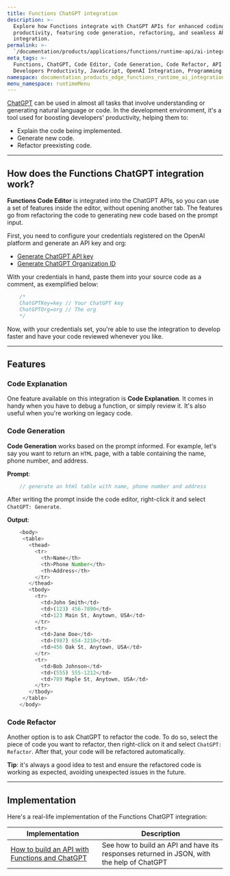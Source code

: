 ```yaml
---
title: Functions ChatGPT integration
description: >-
  Explore how Functions integrate with ChatGPT APIs for enhanced coding
  productivity, featuring code generation, refactoring, and seamless API key
  integration.
permalink: >-
  `/documentation/products/applications/functions/runtime-api/ai-integration`
meta_tags: >-
  Functions, ChatGPT, Code Editor, Code Generation, Code Refactor, API Key,
  Developers Productivity, JavaScript, OpenAI Integration, Programming Tools
namespace: documentation_products_edge_functions_runtime_ai_integration
menu_namespace: runtimeMenu
---
```


[ChatGPT](https://openai.com/blog/chatgpt) can be used in almost all tasks that involve understanding or generating natural language or code. In the development environment, it's a tool used for boosting developers' productivity, helping them to:

- Explain the code being implemented.
- Generate new code.
- Refactor preexisting code.

---

## How does the Functions ChatGPT integration work?

**Functions Code Editor** is integrated into the ChatGPT APIs, so you can use a set of features inside the editor, without opening another tab. The features go from refactoring the code to generating new code based on the prompt input.

First, you need to configure your credentials registered on the OpenAI platform and generate an API key and org:

- [Generate ChatGPT API key](https://platform.openai.com/account/api-keys)
- [Generate ChatGPT Organization ID](https://platform.openai.com/account/org-settings)

With your credentials in hand, paste them into your source code as a comment, as exemplified below:

```js
    /*
    ChatGPTKey=key // Your ChatGPT key
    ChatGPTOrg=org // The org
    */
```

Now, with your credentials set, you're able to use the integration to develop faster and have your code reviewed whenever you like.

---

## Features

### Code Explanation

One feature available on this integration is **Code Explanation**. It comes in handy when you have to debug a function, or simply review it. It's also useful when you're working on legacy code.

### Code Generation

**Code Generation** works based on the prompt informed. For example, let's say you want to return an `HTML` page, with a table containing the name, phone number, and address.

**Prompt**:
```js
    // generate an html table with name, phone number and address
```

After writing the prompt inside the code editor, right-click it and select `ChatGPT: Generate`.

**Output**:
```js
    <body>
     <table>
       <thead>
         <tr>
           <th>Name</th>
           <th>Phone Number</th>
           <th>Address</th>
         </tr>
       </thead>
       <tbody>
         <tr>
           <td>John Smith</td>
           <td>(123) 456-7890</td>
           <td>123 Main St, Anytown, USA</td>
         </tr>
         <tr>
           <td>Jane Doe</td>
           <td>(987) 654-3210</td>
           <td>456 Oak St, Anytown, USA</td>
         </tr>
         <tr>
           <td>Bob Johnson</td>
           <td>(555) 555-1212</td>
           <td>789 Maple St, Anytown, USA</td>
         </tr>
       </tbody>
     </table>
    </body>
```

### Code Refactor

Another option is to ask ChatGPT to refactor the code. To do so, select the piece of code you want to refactor, then right-click on it and select `ChatGPT: Refactor`. After that, your code will be refactored automatically. 

**Tip**: it's always a good idea to test and ensure the refactored code is working as expected, avoiding unexpected issues in the future.

---

## Implementation

Here's a real-life implementation of the Functions ChatGPT integration:

| Implementation | Description |
| --- | --- |
| [How to build an API with Functions and ChatGPT](/en/documentation/products/guides/edge-functions/api-builder/) | See how to build an API and have its responses returned in JSON, with the help of ChatGPT |




